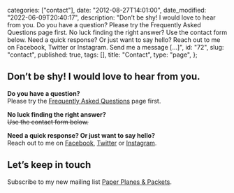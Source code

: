 
  categories: ["contact"],
  date: "2012-08-27T14:01:00",
  date_modified: "2022-06-09T20:40:17",
  description:
    "Don’t be shy! I would love to hear from you. Do you have a question? Please try the Frequently Asked Questions page first. No luck finding the right answer? Use the contact form below. Need a quick response? Or just want to say hello? Reach out to me on Facebook, Twitter or Instagram. Send me a message […]",
  id: "72",
  slug: "contact",
  published: true,
  tags: [],
  title: "Contact",
  type: "page",
};


## Don’t be shy! I would love to hear from you.

**Do you have a question?**\
Please try the [Frequently Asked Questions](/tsop/faqs/) page first.

**No luck finding the right answer?**\
~~Use the contact form below.~~

**Need a quick response? Or just want to say hello?**\
Reach out to me on [Facebook](http://www.facebook.com/thespinoffproject), [Twitter](http://www.twitter.com/mirhamasala) or [Instagram](http://www.instagram.com/mirhamasala).

## Let’s keep in touch

Subscribe to my new mailing list [Paper Planes & Packets](http://eepurl.com/c6iLqr).

